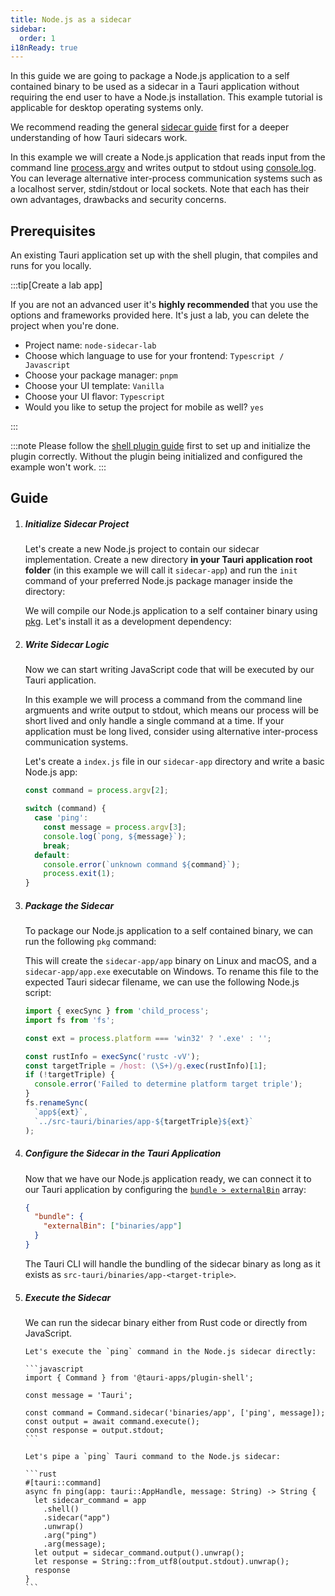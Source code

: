 ```yaml
---
title: Node.js as a sidecar
sidebar:
  order: 1
i18nReady: true
---
```



In this guide we are going to package a Node.js application to a self contained binary
to be used as a sidecar in a Tauri application without requiring the end user to have a Node.js installation.
This example tutorial is applicable for desktop operating systems only.

We recommend reading the general [sidecar guide] first for a deeper understanding of how Tauri sidecars work.

In this example we will create a Node.js application that reads input from the command line [process.argv]
and writes output to stdout using [console.log]. <br/>
You can leverage alternative inter-process communication systems such as a localhost server, stdin/stdout or local sockets.
Note that each has their own advantages, drawbacks and security concerns.

## Prerequisites

An existing Tauri application set up with the shell plugin, that compiles and runs for you locally.

:::tip[Create a lab app]

If you are not an advanced user it's **highly recommended** that you use the options and frameworks provided here. It's just a lab, you can delete the project when you're done.

<CTA />

- Project name: `node-sidecar-lab`
- Choose which language to use for your frontend: `Typescript / Javascript`
- Choose your package manager: `pnpm`
- Choose your UI template: `Vanilla`
- Choose your UI flavor: `Typescript`
- Would you like to setup the project for mobile as well? `yes`

:::

:::note
Please follow the [shell plugin guide](/plugin/shell/) first to set up and initialize the plugin correctly.
Without the plugin being initialized and configured the example won't work.
:::

## Guide

<Steps>

1.  ##### Initialize Sidecar Project

    Let's create a new Node.js project to contain our sidecar implementation.
    Create a new directory **in your Tauri application root folder** (in this example we will call it `sidecar-app`)
    and run the `init` command of your preferred Node.js package manager inside the directory:

    <CommandTabs npm="npm init" yarn="yarn init" pnpm="pnpm init" />

    We will compile our Node.js application to a self container binary using [pkg].
    Let's install it as a development dependency:

    <CommandTabs
      npm="npm add @yao-pkg/pkg --save-dev"
      yarn="yarn add @yao-pkg/pkg --dev"
      pnpm="pnpm add @yao-pkg/pkg --save-dev"
    />

1.  ##### Write Sidecar Logic

    Now we can start writing JavaScript code that will be executed by our Tauri application.

    In this example we will process a command from the command line argmuents and write output to stdout,
    which means our process will be short lived and only handle a single command at a time.
    If your application must be long lived, consider using alternative inter-process communication systems.

    Let's create a `index.js` file in our `sidecar-app` directory and write a basic Node.js app:

    ```js title=sidecar-app/index.js
    const command = process.argv[2];

    switch (command) {
      case 'ping':
        const message = process.argv[3];
        console.log(`pong, ${message}`);
        break;
      default:
        console.error(`unknown command ${command}`);
        process.exit(1);
    }
    ```

1.  ##### Package the Sidecar

    To package our Node.js application to a self contained binary, we can run the following `pkg` command:

    <CommandTabs
      npm="npm run pkg -- --output app"
      yarn="yarn pkg --output app"
      pnpm="pnpm pkg --output app"
    />

    This will create the `sidecar-app/app` binary on Linux and macOS, and a `sidecar-app/app.exe` executable on Windows.
    To rename this file to the expected Tauri sidecar filename, we can use the following Node.js script:

    ```js
    import { execSync } from 'child_process';
    import fs from 'fs';

    const ext = process.platform === 'win32' ? '.exe' : '';

    const rustInfo = execSync('rustc -vV');
    const targetTriple = /host: (\S+)/g.exec(rustInfo)[1];
    if (!targetTriple) {
      console.error('Failed to determine platform target triple');
    }
    fs.renameSync(
      `app${ext}`,
      `../src-tauri/binaries/app-${targetTriple}${ext}`
    );
    ```

1.  ##### Configure the Sidecar in the Tauri Application

    Now that we have our Node.js application ready, we can connect it to our Tauri application
    by configuring the [`bundle > externalBin`] array:

    ```json title="src-tauri/tauri.conf.json"
    {
      "bundle": {
        "externalBin": ["binaries/app"]
      }
    }
    ```

    The Tauri CLI will handle the bundling of the sidecar binary as long as it exists as `src-tauri/binaries/app-<target-triple>`.

1.  ##### Execute the Sidecar

    We can run the sidecar binary either from Rust code or directly from JavaScript.

    <Tabs syncKey="lang">

      <TabItem label="JavaScript">

        Let's execute the `ping` command in the Node.js sidecar directly:

        ```javascript
        import { Command } from '@tauri-apps/plugin-shell';

        const message = 'Tauri';

        const command = Command.sidecar('binaries/app', ['ping', message]);
        const output = await command.execute();
        const response = output.stdout;
        ```

      </TabItem>

      <TabItem label="Rust">

        Let's pipe a `ping` Tauri command to the Node.js sidecar:

        ```rust
        #[tauri::command]
        async fn ping(app: tauri::AppHandle, message: String) -> String {
          let sidecar_command = app
            .shell()
            .sidecar("app")
            .unwrap()
            .arg("ping")
            .arg(message);
          let output = sidecar_command.output().unwrap();
          let response = String::from_utf8(output.stdout).unwrap();
          response
        }
        ```

      </TabItem>

    </Tabs>

</Steps>

[sidecar guide]: /develop/sidecar/
[process.argv]: https://nodejs.org/docs/latest/api/process.html#processargv
[console.log]: https://nodejs.org/api/console.html#consolelogdata-args
[pkg]: https://github.com/vercel/pkg
[`bundle > externalBin`]: /reference/config/#externalbin
